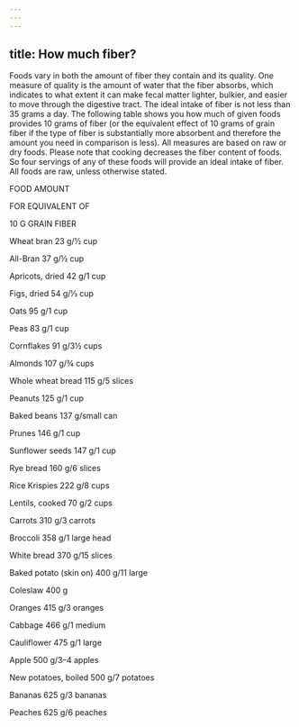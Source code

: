 ```yaml
---
---
---
```

title: How much fiber?
---




Foods vary in both the amount of fiber they contain and its quality. One measure of quality is the amount of water that the fiber absorbs, which indicates to what extent it can make fecal matter lighter, bulkier, and easier to move through the digestive tract. The ideal intake of fiber is not less than 35 grams a day. The following table shows you how much of given foods provides 10 grams of fiber (or the equivalent effect of 10 grams of grain fiber if the type of fiber is substantially more absorbent and therefore the amount you need in comparison is less). All measures are based on raw or dry foods. Please note that cooking decreases the fiber content of foods. So four servings of any of these foods will provide an ideal intake of fiber. All foods are raw, unless otherwise stated.

FOOD AMOUNT

FOR EQUIVALENT OF

10 G GRAIN FIBER

Wheat bran 23 g/½ cup

All-Bran 37 g/½ cup

Apricots, dried 42 g/1 cup

Figs, dried 54 g/⅓ cup

Oats 95 g/1 cup

Peas 83 g/1 cup

Cornflakes 91 g/3½ cups

Almonds 107 g/¾ cups

Whole wheat bread 115 g/5 slices

Peanuts 125 g/1 cup

Baked beans 137 g/small can

Prunes 146 g/1 cup

Sunflower seeds 147 g/1 cup

Rye bread 160 g/6 slices

Rice Krispies 222 g/8 cups

Lentils, cooked 70 g/2 cups

Carrots 310 g/3 carrots

Broccoli 358 g/1 large head

White bread 370 g/15 slices

Baked potato (skin on) 400 g/11 large

Coleslaw 400 g

Oranges 415 g/3 oranges

Cabbage 466 g/1 medium

Cauliflower 475 g/1 large

Apple 500 g/3–4 apples

New potatoes, boiled 500 g/7 potatoes

Bananas 625 g/3 bananas

Peaches 625 g/6 peaches